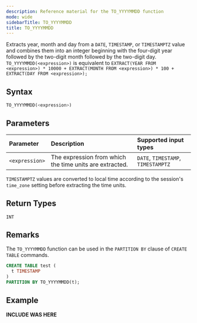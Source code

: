 ```yaml
---
description: Reference material for the TO_YYYYMMDD function
mode: wide
sidebarTitle: TO_YYYYMMDD
title: TO_YYYYMMDD
---
```



Extracts year, month and day from a `DATE`, `TIMESTAMP`, or `TIMESTAMPTZ` value and combines them into an integer beginning with the four-digit year followed by the two-digit month followed by the two-digit day.
`TO_YYYYMMDD(<expression>)` is equivalent to `EXTRACT(YEAR FROM <expression>) * 10000 + EXTRACT(MONTH FROM <expression>) * 100 + EXTRACT(DAY FROM <expression>);`

## Syntax


```sql
TO_YYYYMMDD(<expression>)
```

## Parameters


| Parameter      | Description                                             | Supported input types              |
| :------------- | :------------------------------------------------------ | :--------------------------------- |
| `<expression>` | The expression from which the time units are extracted. | `DATE`, `TIMESTAMP`, `TIMESTAMPTZ` |

`TIMESTAMPTZ` values are converted to local time according to the session's `time_zone` setting before extracting the time units.

## Return Types

`INT`

## Remarks


The `TO_YYYYMMDD` function can be used in the `PARTITION BY` clause of `CREATE TABLE` commands.

```sql
CREATE TABLE test (
  t TIMESTAMP
)
PARTITION BY TO_YYYYMMDD(t);
```

## Example


**INCLUDE WAS HERE**

